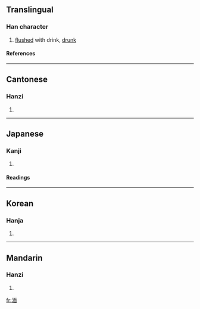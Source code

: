 ==Translingual==
===Han character===
{{Han char|rn=85|rad=水|as=09|sn=12|four=3116<sub>0</sub>|canj=水一田中 (EMWL)}}
# [[flushed]] with drink, [[drunk]]
====References====
{{Han ref|kx=0636.260|dkj=17826|dj=1043.240|hdz=31672.030|uh=6E4E|ud=28238|bh=B542|bd=46402}}

----
==Cantonese==
===Hanzi===
{{yue-hanzi|jyut=|y=min5}}
# {{defn|Cantonese}}

----
==Japanese==
===Kanji===
{{ja-kanji|grade=|rs=水09}}
# {{defn|Japanese}} 
====Readings====
{{ja-readings|on=[[べん]] (ben), [[めん]] (men)|kun=[[おぼれる]] (oboreru), [[しずむ]] (shizumu)}}

----
==Korean==
===Hanja===
{{ko-hanja|hangeul=면|eumhun=|rv=myeon|mr=myŏn|y=myen}}
# {{defn|Korean}}

----
==Mandarin==
===Hanzi===
{{cmn-hanzi|pin=[[miǎn]] (mian3), [[xū]] (xu1)|wg=mien<sup>3</sup>, hsü<sup>1</sup>}}
# {{defn|Mandarin}}

[[fr:湎]]